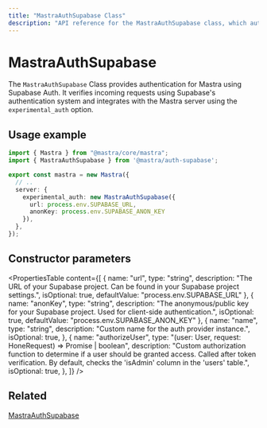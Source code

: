 ```yaml
---
title: "MastraAuthSupabase Class"
description: "API reference for the MastraAuthSupabase class, which authenticates Mastra applications using Supabase Auth."
---
```


# MastraAuthSupabase

The `MastraAuthSupabase` Class provides authentication for Mastra using Supabase Auth. It verifies incoming requests using Supabase's authentication system and integrates with the Mastra server using the `experimental_auth` option.

## Usage example

```typescript filename="src/mastra/index.ts" showLineNumbers copy
import { Mastra } from "@mastra/core/mastra";
import { MastraAuthSupabase } from '@mastra/auth-supabase';

export const mastra = new Mastra({
  // ..
  server: {
    experimental_auth: new MastraAuthSupabase({
      url: process.env.SUPABASE_URL,
      anonKey: process.env.SUPABASE_ANON_KEY
    }),
  },
});
```

## Constructor parameters

<PropertiesTable
  content={[
    {
      name: "url",
      type: "string",
      description: "The URL of your Supabase project. Can be found in your Supabase project settings.",
      isOptional: true,
      defaultValue: "process.env.SUPABASE_URL"
    },
    {
      name: "anonKey",
      type: "string",
      description: "The anonymous/public key for your Supabase project. Used for client-side authentication.",
      isOptional: true,
      defaultValue: "process.env.SUPABASE_ANON_KEY"
    },
    {
      name: "name",
      type: "string",
      description: "Custom name for the auth provider instance.",
      isOptional: true,
    },
    {
      name: "authorizeUser",
      type: "(user: User, request: HoneRequest) => Promise<boolean> | boolean",
      description: "Custom authorization function to determine if a user should be granted access. Called after token verification. By default, checks the 'isAdmin' column in the 'users' table.",
      isOptional: true,
    },
  ]}
/>

## Related

[MastraAuthSupabase](/docs/auth/supabase.mdx)
